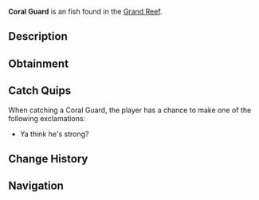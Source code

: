 {{FishInfobox
|image          = Coral Guard.png
|rarity         = Uncommon
|sea            = First Sea
|location       = [[Grand Reef]]
|sublocation    = 
|sources        = Fishing Rod
|radar_location = 
|xp             = 180
|weather        = 
|time           = 
|season         = 
|bait           = Shrimp
|base_weight    = 9
|base_value     = 250
|weight_range   = 5
|base_chance    = 20
|base_resil     = 70
}}
'''Coral Guard''' is an {{Rarity|Uncommon}} fish found in the [[Grand Reef]].

== Description ==
{{Description|A territorial reef fish with sharp spines along its body. Named for their protective behavior, they chase away anything that threatens their chosen coral home.|Bestiary Entry}}

== Obtainment ==
{{Description|Found guarding specific coral territories.|Bestiary Hint}}
{{Fish Availability|
Grand Reef
|top_rods      = 
Krampus's Rod\155443.83\164684.42;
Magma Rod\150211.1\159140.62;
Plastic Rod\137192.73\145348.36;
Leviathan's Fang Rod\122774.97\112937.87;
Ethereal Prism Rod\115312.86\92494.21;
Buddy Bond Rod\101914.6\135097;
Fast Rod\114064.42\166359.8;
Fischer's Rod\101302.11\147746.31;
Adventurer's Rod\100622.23\146754.72;
Flimsy Rod\83590.01\121288.49;
No-Life Rod\112692.24\95727.93;
Seraphic Rod\112623.03\92730.54;
Trident Rod\110171.84\107110.13;
Free Spirit Rod\107891.33\104892.99;
Rod Of The Forgotten Fang\105706.79\90488.19;
Challenger's Rod\103279.07\90294.92;
Rod Of The Exalted One\100167.03\89631.19;
Rod Of The Depths\95682.89\88659.45;
Zeus Rod\95007.23\87366;
Verdant Shear Rod\93843.42\86899.14;
Blazebringer Rod\90363.5\87852.27;
Depthseeker Rod\87696.13\87576.38;
Avalanche Rod\82514.53\82639.43;
Volcanic Rod\81027.05\78775.28;
Training Rod\68343.51\110169.85;
Steady Rod\36323.16\33998.49
|recommended   = Ethereal Prism Rod
}}

== Catch Quips ==
When catching a Coral Guard, the player has a chance to make one of the following exclamations:
* Ya think he's strong?

== Change History ==
{{Change History|{{subst:Current Version}}}}

== Navigation ==
{{Fish Navbox|Grand Reef}}